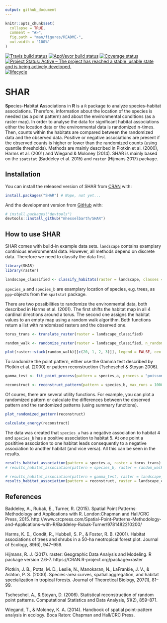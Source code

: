 ```yaml
---
output: github_document
---
```


<!-- README.md is generated from README.Rmd. Please edit that file -->

```r
knitr::opts_chunk$set(
  collapse = TRUE,
  comment = "#>",
  fig.path = "man/figures/README-",
  out.width = "100%"
)
```

[![Travis build status](https://travis-ci.org/r-spatialecology/SHAR.svg?branch=master)](https://travis-ci.org/r-spatialecology/SHAR)
[![AppVeyor build status](https://ci.appveyor.com/api/projects/status/github/r-spatialecology/SHAR?branch=master&svg=true)](https://ci.appveyor.com/project/r-spatialecology/SHAR)
[![Coverage status](https://codecov.io/gh/r-spatialecology/SHAR/branch/master/graph/badge.svg)](https://codecov.io/gh/r-spatialecology/SHAR?branch=master)
[![Project Status: Active – The project has reached a stable, usable state and is being actively developed.](https://www.repostatus.org/badges/latest/active.svg)](https://www.repostatus.org/#active)
[![lifecycle](https://img.shields.io/badge/lifecycle-maturing-blue.svg)](https://www.tidyverse.org/lifecycle/#maturing)

# SHAR

**Sp**ecies-**H**abitat **A**ssociations in **R** is a `R` package to analyze species-habitat associations. Therefore, information about the location of the species is needed (as a point pattern) and about the environmental conditions (as a raster map). In order to analyse the data for significant habitat associations either the location data or the environmental data is randomized n-times. Then, counts within the habitats are compared between the randomized data and the observed data. Positive or negative associations are present if the observed counts is higher or lower than the randomized counts (using quantile thresholds). Methods are mainly described in Plotkin et al. (2000), Harms et al. (2001) and Wiegand & Moloney (2014). SHAR is mainly based on the `spatstat` (Baddeley et al. 2015) and `raster` (Hijmans 2017) package.

## Installation

You can install the released version of SHAR from [CRAN](https://CRAN.R-project.org) with:

```r
install.packages("SHAR") # Nope, not yet...
```

And the development version from [GitHub](https://github.com/) with:

```r
# install.packages("devtools")
devtools::install_github("mhesselbarth/SHAR")
```
## How to use SHAR

SHAR comes with build-in example data sets. `landscape` contains examplary continious environmental data. However, all methods depend on discrete data. Therefore we need to classify the data first. 

```r
library(SHAR)
library(raster)

landscape_classified <- classify_habitats(raster = landscape, classes = 5)
```

`species_a` and `species_b` are examplary location of species, e.g. trees, as `ppp`-objects from the `spatstat` package.

There are two possibilities to randomize the environmental data, both described in Harms et al. (2001). The first shifts the habitat map in all 4 cardinal directions around a torus. The second one assigns the habitat values to an empty map using a random walk algorithm. Both functions return a list with randomized rasters and the observed one.

```r
torus_trans <- translate_raster(raster = landscape_classified)

random_walk <- randomize_raster(raster = landscape_classified, n_random = 19)
```

```r
plot(raster::stack(random_walk)[[c(20, 1, 2, 3)]], legend = FALSE, cex = 0.5)
```

To randomize the point pattern, either use the Gamma test described by Plotkin et al. (2000) or pattern reconstruction (Tscheschel & Stoyan 2006). 

```r
gamma_test <- fit_point_process(pattern = species_a, process = "poisson", n_random = 19)

reconstruct <- reconstruct_pattern(pattern = species_b, max_runs = 1000, n_random = 19) # takes some time
```

Of coures, there are several utility functions. For example, you can plot a randomized pattern or calculate the differences between the observed pattern and the randomized patterns (using summary functions). 

```r
plot_randomized_pattern(reconstruct)

calculate_energy(reconstruct)
```

The data was created that `species_a` has a negative association to habitat 4 and `species_b` has a positive association to habitat 5. At one point a posititive association to one habitat leads consequently to a negative association to another habitat (and vice versa). All this can be seen in the results.

```r
results_habitat_association(pattern = species_a, raster = torus_trans)
# results_habitat_association(pattern = species_b, raster = random_walk)

# results_habitat_association(pattern = gamma_test, raster = landscape_classified)
results_habitat_association(pattern = reconstruct, raster = landscape_classified)

```

## References 
Baddeley, A., Rubak, E., Turner, R. (2015). Spatial Point Patterns: Methodology and Applications with R. London:Chapman and Hall/CRC Press, 2015. http://www.crcpress.com/Spatial-Point-Patterns-Methodology-and-Applications-with-R/Baddeley-Rubak-Turner/9781482210200/

Harms, K. E., Condit, R., Hubbell, S. P., & Foster, R. B. (2001). Habitat associations of trees and shrubs in a 50-ha neotropical forest plot. Journal of Ecology, 89(6), 947–959.

Hijmans, R. J. (2017). raster: Geographic Data Analysis and Modeling. R package version 2.6-7. https://CRAN.R-project.org/package=raster

Plotkin, J. B., Potts, M. D., Leslie, N., Manokaran, N., LaFrankie, J. V., & Ashton, P. S. (2000). Species-area curves, spatial aggregation, and habitat specialization in tropical forests. Journal of Theoretical Biology, 207(1), 81–99.

Tscheschel, A., & Stoyan, D. (2006). Statistical reconstruction of random point patterns. Computational Statistics and Data Analysis, 51(2), 859–871.

Wiegand, T., & Moloney, K. A. (2014). Handbook of spatial point-pattern analysis in ecology. Boca Raton: Chapman and Hall/CRC Press.
